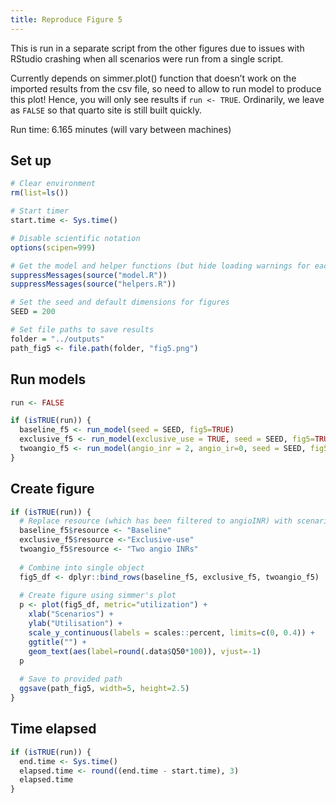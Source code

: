 ```yaml
---
title: Reproduce Figure 5
---
```


This is run in a separate script from the other figures due to issues with RStudio crashing when all scenarios were run from a single script.

Currently depends on simmer.plot() function that doesn't work on the imported results from the csv file, so need to allow to run model to produce this plot! Hence, you will only see results if `run <- TRUE`. Ordinarily, we leave as `FALSE` so that quarto site is still built quickly.

Run time: 6.165 minutes (will vary between machines)

## Set up

```r
# Clear environment
rm(list=ls())

# Start timer
start.time <- Sys.time()

# Disable scientific notation
options(scipen=999)

# Get the model and helper functions (but hide loading warnings for each package)
suppressMessages(source("model.R"))
suppressMessages(source("helpers.R"))
```

```r
# Set the seed and default dimensions for figures
SEED = 200

# Set file paths to save results
folder = "../outputs"
path_fig5 <- file.path(folder, "fig5.png")
```

## Run models

```r
run <- FALSE
```

```r
if (isTRUE(run)) {
  baseline_f5 <- run_model(seed = SEED, fig5=TRUE)
  exclusive_f5 <- run_model(exclusive_use = TRUE, seed = SEED, fig5=TRUE)
  twoangio_f5 <- run_model(angio_inr = 2, angio_ir=0, seed = SEED, fig5=TRUE)
}
```

## Create figure

```r
if (isTRUE(run)) {
  # Replace resource (which has been filtered to angioINR) with scenario
  baseline_f5$resource <- "Baseline"
  exclusive_f5$resource <-"Exclusive-use"
  twoangio_f5$resource <- "Two angio INRs"
  
  # Combine into single object
  fig5_df <- dplyr::bind_rows(baseline_f5, exclusive_f5, twoangio_f5)
  
  # Create figure using simmer's plot
  p <- plot(fig5_df, metric="utilization") +
    xlab("Scenarios") +
    ylab("Utilisation") +
    scale_y_continuous(labels = scales::percent, limits=c(0, 0.4)) +
    ggtitle("") +
    geom_text(aes(label=round(.data$Q50*100)), vjust=-1)
  p
  
  # Save to provided path
  ggsave(path_fig5, width=5, height=2.5)
}
```

## Time elapsed

```r
if (isTRUE(run)) {
  end.time <- Sys.time()
  elapsed.time <- round((end.time - start.time), 3)
  elapsed.time
}
```
